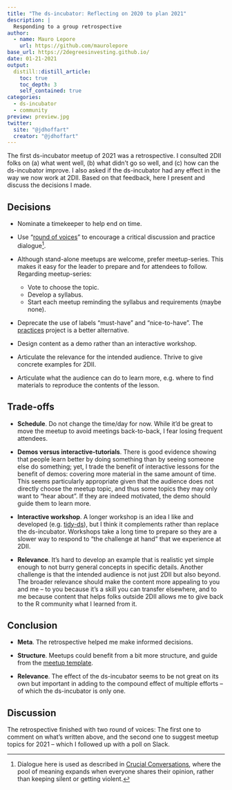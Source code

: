 ```yaml
---
title: "The ds-incubator: Reflecting on 2020 to plan 2021"
description: |
  Responding to a group retrospective
author:
  - name: Mauro Lepore
    url: https://github.com/maurolepore
base_url: https://2degreesinvesting.github.io/
date: 01-21-2021
output:
  distill::distill_article:
    toc: true
    toc_depth: 3
    self_contained: true
categories:
  - ds-incubator
  - community
preview: preview.jpg
twitter:
  site: "@jdhoffart"
  creator: "@jdhoffart"
---
```


The first ds-incubator meetup of 2021 was a retrospective. I consulted 2DII
folks on (a) what went well, (b) what didn't go so well, and (c) how can the
ds-incubator improve. I also asked if the ds-incubator had any effect in the way
we now work at 2DII. Based on that feedback, here I present and discuss the
decisions I made.

## Decisions

* Nominate a timekeeper to help end on time.

* Use "[round of
voices](https://www.oreilly.com/library/view/the-discussion-book/9781119049715/c01.xhtml)"
to encourage a critical discussion and practice dialogue^[Dialogue here is used
as described in [Crucial
Conversations](https://www.amazon.com/s?k=crucial+conversations&language=es_US&adgrpid=72115379888&gclid=CjwKCAiA6aSABhApEiwA6Cbm_44mqB3tsinu7EvRbDoOfX0F5VyB2C3CMQ46dnnA9dWrQfPdwijFihoCjb8QAvD_BwE&hvadid=374753062989&hvdev=c&hvlocphy=9061129&hvnetw=g&hvqmt=e&hvrand=2161262227879169474&hvtargid=kwd-131243222&hydadcr=2880_11204470&tag=gspstddesk-20&ref=pd_sl_24xsl5xd97_e),
where the pool of meaning expands when everyone shares their opinion, rather
than keeping silent or getting violent.].

* Although stand-alone meetups are welcome, prefer meetup-series. This makes it
easy for the leader to prepare and for attendees to follow. Regarding
meetup-series:
   * Vote to choose the topic.
   * Develop a syllabus.
   * Start each meetup reminding the syllabus and requirements (maybe none).

* Deprecate the use of labels "must-have" and "nice-to-have". The
[practices](https://2degreesinvesting.github.io/practices/) project is a better
alternative.

* Design content as a demo rather than an interactive workshop.

* Articulate the relevance for the intended audience. Thrive to give concrete
examples for 2DII.

* Articulate what the audience can do to learn more, e.g. where to find
materials to reproduce the contents of the lesson.

## Trade-offs

* __Schedule__. Do not change the time/day for now. While it'd be great to move
the meetup to avoid meetings back-to-back, I fear losing frequent attendees.

* __Demos versus interactive-tutorials__. There is good evidence showing that
people learn better by doing something than by seeing someone else do something;
yet, I trade the benefit of interactive lessons for the benefit of demos:
covering more material in the same amount of time. This seems particularly
appropriate given that the audience does not directly choose the meetup topic,
and thus some topics they may only want to "hear about". If they are indeed
motivated, the demo should guide them to learn more.

* __Interactive workshop__. A longer workshop is an idea I like and developed
(e.g. [tidy-ds](https://github.com/2DegreesInvesting/tidy-ds)), but I think it
complements rather than replace the ds-incubator. Workshops take a long time to
prepare so they are a slower way to respond to "the challenge at hand" that we
experience at 2DII.

* __Relevance__. It's hard to develop an example that is realistic yet simple
enough to not burry general concepts in specific details. Another challenge is
that the intended audience is not just 2DII but also beyond. The broader
relevance should make the content more appealing to you and me -- to you because
it's a skill you can transfer elsewhere, and to me because content that helps
folks outside 2DII allows me to give back to the R community what I learned from
it.

## Conclusion

* __Meta__. The retrospective helped me make informed decisions. 

* __Structure__. Meetups could benefit from a bit more structure, and guide from
the [meetup
template](https://github.com/2DegreesInvesting/ds-incubator/blob/master/.github/ISSUE_TEMPLATE/ds-incubator-meetup.md).

* __Relevance__. The effect of the ds-incubator seems to be not great on its own
but important in adding to the compound effect of multiple efforts -- of which
the ds-incubator is only one.

## Discussion

The retrospective finished with two round of voices: The first one to comment on
what's written above, and the second one to suggest meetup topics for 2021 --
which I followed up with a poll on Slack.
